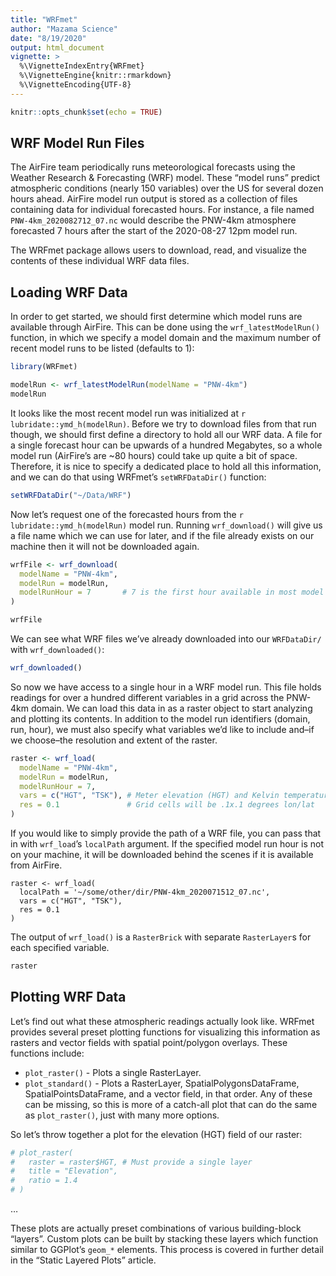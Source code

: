 ```yaml
---
title: "WRFmet"
author: "Mazama Science"
date: "8/19/2020"
output: html_document
vignette: >
  %\VignetteIndexEntry{WRFmet}
  %\VignetteEngine{knitr::rmarkdown}
  %\VignetteEncoding{UTF-8}
---
```


```r
knitr::opts_chunk$set(echo = TRUE)
```

## WRF Model Run Files

The AirFire team periodically runs meteorological forecasts using the Weather 
Research & Forecasting (WRF) model. These "model runs" predict atmospheric
conditions (nearly 150 variables) over the US for several dozen hours ahead. 
AirFire model run output is stored as a collection of files containing data for 
individual forecasted hours. For instance, a file named 
`PNW-4km_2020082712_07.nc` would describe the PNW-4km atmosphere forecasted 7 
hours after the start of the 2020-08-27 12pm model run. 

The WRFmet package allows users to download, read, and visualize the contents of
these individual WRF data files.

## Loading WRF Data

In order to get started, we should first determine which model runs are
available through AirFire. This can be done using the `wrf_latestModelRun()`
function, in which we specify a model domain and the maximum number of recent 
model runs to be listed (defaults to 1):

```r
library(WRFmet)

modelRun <- wrf_latestModelRun(modelName = "PNW-4km")
modelRun
```

It looks like the most recent model run was initialized at 
`r lubridate::ymd_h(modelRun)`. Before we try to download files from that run 
though, we should first define a directory to hold all our WRF data. A file for 
a single forecast hour can be upwards of a hundred Megabytes, so a whole model 
run (AirFire's are ~80 hours) could take up quite a bit of space. Therefore, it 
is nice to specify a dedicated place to hold all this information, and we can do 
that using WRFmet's `setWRFDataDir()` function:

```r
setWRFDataDir("~/Data/WRF")
```

Now let's request one of the forecasted hours from the 
`r lubridate::ymd_h(modelRun)` model run. Running `wrf_download()` will give us 
a file name which we can use for later, and if the file already exists on our 
machine then it will not be downloaded again.

```r
wrfFile <- wrf_download(
  modelName = "PNW-4km",
  modelRun = modelRun,
  modelRunHour = 7       # 7 is the first hour available in most model runs
)

wrfFile
```

We can see what WRF files we've already downloaded into our `WRFDataDir/` with
`wrf_downloaded()`:

```r
wrf_downloaded()
```

So now we have access to a single hour in a WRF model run. This file holds 
readings for over a hundred different variables in a grid across the PNW-4km 
domain. We can load this data in as a raster object to start analyzing and 
plotting its contents. In addition to the model run identifiers (domain, run, 
hour), we must also specify what variables we'd like to include and--if we 
choose--the resolution and extent of the raster.

```r
raster <- wrf_load(
  modelName = "PNW-4km",
  modelRun = modelRun,
  modelRunHour = 7,
  vars = c("HGT", "TSK"), # Meter elevation (HGT) and Kelvin temperature (TSK)
  res = 0.1               # Grid cells will be .1x.1 degrees lon/lat
)
```

If you would like to simply provide the path of a WRF file, you can pass that 
in with `wrf_load`'s `localPath` argument. If the specified model run hour is 
not on your machine, it will be downloaded behind the scenes if it is available
from AirFire.

```
raster <- wrf_load(
  localPath = '~/some/other/dir/PNW-4km_2020071512_07.nc',
  vars = c("HGT", "TSK"),
  res = 0.1
)
```

The output of `wrf_load()` is a `RasterBrick` with separate `RasterLayer`s for
each specified variable.

```r
raster
```

## Plotting WRF Data

Let's find out what these atmospheric readings actually look like. WRFmet 
provides several preset plotting functions for visualizing this information as 
rasters and vector fields with spatial point/polygon overlays. These functions
include:

* `plot_raster()` - Plots a single RasterLayer.
* `plot_standard()` - Plots a RasterLayer, SpatialPolygonsDataFrame, 
SpatialPointsDataFrame, and a vector field, in that order. Any of these can be 
missing, so this is more of a catch-all plot that can do the same as 
`plot_raster()`, just with many more options.

So let's throw together a plot for the elevation (HGT) field of our raster:

```r

# plot_raster(
#   raster = raster$HGT, # Must provide a single layer
#   title = "Elevation",
#   ratio = 1.4
# )
```

...

These plots are actually preset combinations of various building-block "layers". Custom
plots can be built by stacking these layers which function similar to GGPlot's
`geom_*` elements. This process is covered in further detail in the "Static 
Layered Plots" article.
